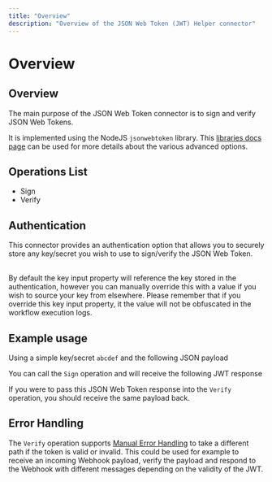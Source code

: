 ```yaml
---
title: "Overview"
description: "Overview of the JSON Web Token (JWT) Helper connector"
---
```


# Overview

## Overview

The main purpose of the JSON Web Token connector is to sign and verify JSON Web Tokens.

It is implemented using the NodeJS `jsonwebtoken` library.  This [libraries docs page](https://github.com/auth0/node-jsonwebtoken) can be used for more details about the various advanced options.

## Operations List

- Sign
- Verify

## Authentication

This connector provides an authentication option that allows you to securely store any key/secret you wish to use to sign/verify the JSON Web Token.  

<br/>By default the key input property will reference the key stored in the authentication, however you can manually override this with a value if you wish to source your key from elsewhere.  Please remember that if you override this key input property, it the value will not be obfuscated in the workflow execution logs.

## Example usage

Using a simple key/secret `abcdef` and the following JSON payload

You can call the `Sign` operation and will receive the following JWT response

If you were to pass this JSON Web Token response into the `Verify` operation, you should receive the same payload back.

## Error Handling

The `Verify` operation supports [Manual Error Handling](#) to take a different path if the token is valid or invalid.  This could be used for example to receive an incoming Webhook payload, verify the payload and respond to the Webhook with different messages depending on the validity of the JWT.
